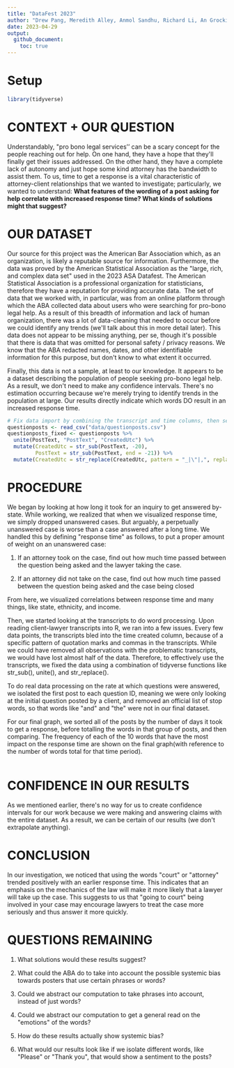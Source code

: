 ```yaml
---
title: "DataFest 2023"
author: "Drew Pang, Meredith Alley, Anmol Sandhu, Richard Li, An Grocki"
date: 2023-04-29
output:
  github_document:
    toc: true
---
```


# Setup

```r
library(tidyverse)
```

# **CONTEXT + OUR QUESTION**

Understandably, \"pro bono legal services'' can be a scary concept for the people reaching out for help. On one hand, they have a hope that they\'ll finally get their issues addressed. On the other hand, they have a complete lack of autonomy and just hope some kind attorney has the bandwidth to assist them. To us, time to get a response is a vital characteristic of attorney-client relationships that we wanted to investigate; particularly, we wanted to understand: **What features of the wording of a post asking for help correlate with increased response time? What kinds of solutions might that suggest?**

# **OUR DATASET**

Our source for this project was the American Bar Association which, as an organization, is likely a reputable source for information. Furthermore, the data was proved by the American Statistical Association as the \"large, rich, and complex data set\" used in the 2023 ASA Datafest. The American Statistical Association is a professional organization for statisticians, therefore they have a reputation for providing accurate data.  The set of data that we worked with, in particular, was from an online platform through which the ABA collected data about users who were searching for pro-bono legal help. As a result of this breadth of information and lack of human organization, there was a lot of data-cleaning that needed to occur before we could identify any trends (we\'ll talk about this in more detail later). This data does not appear to be missing anything, per se, though it\'s possible that there is data that was omitted for personal safety / privacy reasons. We know that the ABA redacted names, dates, and other identifiable information for this purpose, but don\'t know to what extent it occurred. 

Finally, this data is not a sample, at least to our knowledge. It appears to be a dataset describing the population of people seeking pro-bono legal help. As a result, we don\'t need to make any confidence intervals. There\'s no estimation occurring because we\'re merely trying to identify trends in the population at large. Our results directly indicate which words DO result in an increased response time.

```r
# Fix data import by combining the transcript and time columns, then separate the columns back to the separate 
questionposts <- read_csv("data/questionposts.csv")
questionposts_fixed <- questionposts %>% 
  unite(PostText, "PostText", "CreatedUtc") %>%
  mutate(CreatedUtc = str_sub(PostText, -20),
         PostText = str_sub(PostText, end = -21)) %>%
  mutate(CreatedUtc = str_replace(CreatedUtc, pattern = "_|\"|,", replacement = ""))
```

# **PROCEDURE**

We began by looking at how long it took for an inquiry to get answered by-state. While working, we realized that when we visualized response time, we simply dropped unanswered cases. But arguably, a perpetually unanswered case is worse than a case answered after a long time. We handled this by defining \"response time\" as follows, to put a proper amount of weight on an unanswered case:

1.  If an attorney took on the case, find out how much time passed between the question being asked and the lawyer taking the case.

2.  If an attorney did not take on the case, find out how much time passed between the question being asked and the case being closed

From here, we visualized correlations between response time and many things, like state, ethnicity, and income.

Then, we started looking at the transcripts to do word processing. Upon reading client-lawyer transcripts into R, we ran into a few issues. Every few data points, the transcripts bled into the time created column, because of a specific pattern of quotation marks and commas in the transcripts. While we could have removed all observations with the problematic transcripts, we would have lost almost half of the data. Therefore, to effectively use the transcripts, we fixed the data using a combination of tidyverse functions like str_sub(), unite(), and str_replace(). 

To do real data processing on the rate at which questions were answered, we isolated the first post to each question ID, meaning we were only looking at the initial question posted by a client, and removed an official list of stop words, so that words like \"and\" and \"the\" were not in our final dataset.

For our final graph, we sorted all of the posts by the number of days it took to get a response, before totalling the words in that group of posts, and then comparing. The frequency of each of the 10 words that have the most impact on the response time are shown on the final graph(with reference to the number of words total for that time period). 

```r

```

# **CONFIDENCE IN OUR RESULTS**

As we mentioned earlier, there\'s no way for us to create confidence intervals for our work because we were making and answering claims with the entire dataset. As a result, we can be certain of our results (we don\'t extrapolate anything).

# **CONCLUSION**

In our investigation, we noticed that using the words \"court\" or \"attorney\" trended positively with an earlier response time. This indicates that an emphasis on the mechanics of the law will make it more likely that a lawyer will take up the case. This suggests to us that \"going to court\" being involved in your case may encourage lawyers to treat the case more seriously and thus answer it more quickly.

# **QUESTIONS REMAINING**

1.  What solutions would these results suggest? 

2.  What could the ABA do to take into account the possible systemic bias towards posters that use certain phrases or words? 

3.  Could we abstract our computation to take phrases into account, instead of just words? 

4.  Could we abstract our computation to get a general read on the \"emotions\" of the words?

5.  How do these results actually show systemic bias?

6.  What would our results look like if we isolate different words, like \"Please\" or \"Thank you\", that would show a sentiment to the posts?

\
